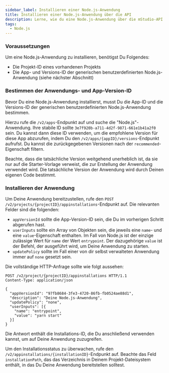 ```yaml
---
sidebar_label: Installieren einer Node.js-Anwendung
title: Installieren einer Node.js-Anwendung über die API
description: Lerne, wie du eine Node.js-Anwendung über die mStudio-API installiert.
tags:
  - Node.js
---
```


### Voraussetzungen

Um eine Node.js-Anwendung zu installieren, benötigst Du Folgendes:

- Die Projekt-ID eines vorhandenen Projekts
- Die App- und Versions-ID der generischen benutzerdefinierten Node.js-Anwendung (siehe nächster Abschnitt)

### Bestimmen der Anwendungs- und App-Version-ID

Bevor Du eine Node.js-Anwendung installierst, musst Du die App-ID und die Versions-ID der generischen benutzerdefinierten Node.js-Anwendung bestimmen.

Hierzu rufe die `/v2/apps`-Endpunkt auf und suche die "Node.js"-Anwendung. Ihre stabile ID sollte `3e7f920b-a711-4d2f-9871-661e1b41a2f0` sein. Du kannst dann diese ID verwenden, um die empfohlene Version für diese App abzurufen, indem Du den `/v2/apps/{appID}/versions`-Endpunkt aufrufst. Du kannst die zurückgegebenen Versionen nach der `recommended`-Eigenschaft filtern.

Beachte, dass die tatsächliche Version weitgehend unerheblich ist, da sie nur auf die Starter-Vorlage verweist, die zur Erstellung der Anwendung verwendet wird. Die tatsächliche Version der Anwendung wird durch Deinen eigenen Code bestimmt.

### Installieren der Anwendung

Um Deine Anwendung bereitzustellen, rufe den `POST /v2/projects/{projectID}/appinstallations`-Endpunkt auf. Die relevanten Felder sind die folgenden:

- `appVersionId` sollte die App-Version-ID sein, die Du im vorherigen Schritt abgerufen hast.
- `userInputs` sollte ein Array von Objekten sein, die jeweils eine `name`- und eine `value`-Eigenschaft enthalten. Im Fall von Node.js ist der einzige zulässige Wert für `name` der Wert `entrypoint`. Der dazugehörige `value` ist der Befehl, der ausgeführt wird, um Deine Anwendung zu starten.
- `updatePolicy` sollte im Fall einer von dir selbst verwalteten Anwendung immer auf `none` gesetzt sein.

Die vollständige HTTP-Anfrage sollte wie folgt aussehen:

```http request
POST /v2/project/{projectID}/appinstallations HTTP/1.1
Content-Type: application/json

{
  "appVersionId": "97fb8684-3fe3-4720-86fb-fb0524ae88d1",
  "description": "Deine Node.js-Anwendung",
  "updatePolicy": "none",
  "userInputs": [{
    "name": "entrypoint",
    "value": "yarn start"
  }]
}
```

Die Antwort enthält die Installations-ID, die Du anschließend verwenden kannst, um auf Deine Anwendung zuzugreifen.

Um den Installationsstatus zu überwachen, rufe den `/v2/appinstallations/{installationID}`-Endpunkt auf. Beachte das Feld `installationPath`, das das Verzeichnis in Deinem Projekt-Dateisystem enthält, in das Du Deine Anwendung bereitstellen solltest.
